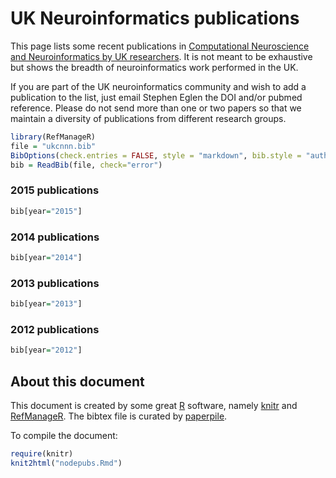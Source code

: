 # UK Neuroinformatics publications

This page lists some recent publications in
[Computational Neuroscience and Neuroinformatics by UK researchers](http://neuroinformatics.org.uk).
It is not meant to be exhaustive but shows the breadth of
neuroinformatics work performed in the UK.

If you are part of the UK neuroinformatics community and wish to add a
publication to the list, just email Stephen Eglen the DOI and/or
pubmed reference.  Please do not send more than one or two papers so
that we maintain a diversity of publications from different research
groups.

```r
library(RefManageR)
file = "ukcnnn.bib"
BibOptions(check.entries = FALSE, style = "markdown", bib.style = "authoryear", cite.style = 'alphabetic', max.names=7)
bib = ReadBib(file, check="error")
```


### 2015 publications
```r
bib[year="2015"]
```

### 2014 publications
```r
bib[year="2014"]
```

### 2013 publications

```r
bib[year="2013"]
```

### 2012 publications

```r
bib[year="2012"]
```

## About this document

This document is created by some great [R](http://www.r-project.org)
software, namely [knitr](http://yihui.name/knitr/) and
[RefManageR](http://cran.r-project.org/web/packages/RefManageR/index.html).
The bibtex file is curated by [paperpile](http://paperpile.com).


To compile the document:

```r
require(knitr)
knit2html("nodepubs.Rmd")
```
